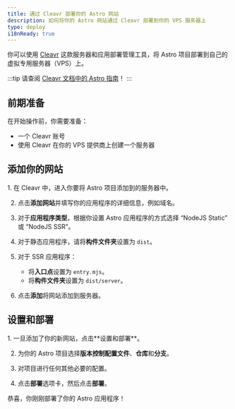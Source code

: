 ```yaml
---
title: 通过 Cleavr 部署你的 Astro 网站
description: 如何将你的 Astro 网站通过 Cleavr 部署到你的 VPS 服务器上
type: deploy
i18nReady: true
---
```


你可以使用 [Cleavr](https://cleavr.io/) 这款服务器和应用部署管理工具，将 Astro 项目部署到自己的虚拟专用服务器（VPS）上。

:::tip
请查阅 [Cleavr 文档中的 Astro 指南](https://docs.cleavr.io/guides/astro)！
:::

## 前期准备

在开始操作前，你需要准备：
-  一个 Cleavr 账号
-  使用 Cleavr 在你的 VPS 提供商上创建一个服务器

## 添加你的网站

<Steps>
1. 在 Cleavr 中，进入你要将 Astro 项目添加到的服务器中。

2. 点击**添加网站**并填写你的应用程序的详细信息，例如域名。

3. 对于**应用程序类型**，根据你设置 Astro 应用程序的方式选择 “NodeJS Static” 或 “NodeJS SSR”。

4. 对于静态应用程序，请将**构件文件夹**设置为 `dist`。

5. 对于 SSR 应用程序：
   - 将**入口点**设置为 `entry.mjs`。
   - 将**构件文件夹**设置为 `dist/server`。

6. 点击**添加**将网站添加到服务器。
</Steps>

## 设置和部署

<Steps>
1. 一旦添加了你的新网站，点击**设置和部署**。

2. 为你的 Astro 项目选择**版本控制配置文件**、**仓库**和**分支**。

3. 对项目进行任何其他必要的配置。

4. 点击**部署**选项卡，然后点击**部署**。
</Steps>

恭喜，你刚刚部署了你的 Astro 应用程序！